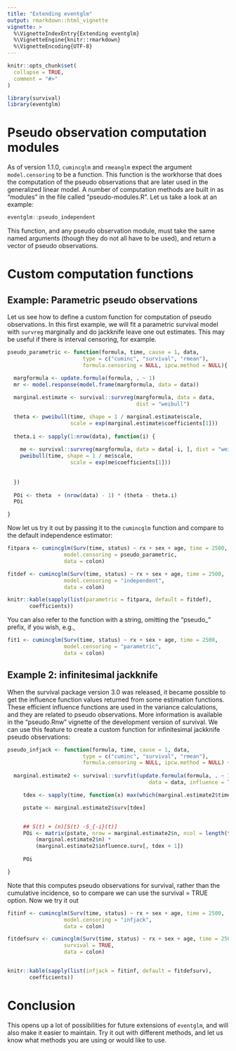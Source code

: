---
title: "Extending eventglm"
output: rmarkdown::html_vignette
vignette: >
  %\VignetteIndexEntry{Extending eventglm}
  %\VignetteEngine{knitr::rmarkdown}
  %\VignetteEncoding{UTF-8}
---

```{r, include = FALSE}
knitr::opts_chunk$set(
  collapse = TRUE,
  comment = "#>"
)
```

```{r setup}
library(survival)
library(eventglm)
```


# Pseudo observation computation modules

As of version 1.1.0, `cumincglm` and `rmeanglm` expect the argument `model.censoring` to be a function. This function is the workhorse that does the computation of the pseudo observations that are later used in the generalized linear model. A number of computation methods are built in as "modules" in the file called "pseudo-modules.R". Let us take a look at an example: 

```{r}
eventglm::pseudo_independent
```

This function, and any pseudo observation module, must take the same named arguments (though they do not all have to be used), and return a vector of pseudo observations. 


# Custom computation functions


## Example: Parametric pseudo observations

Let us see how to define a custom function for computation of pseudo observations. In this first example, we will fit a parametric survival model with `survreg` marginally and do jackknife leave one out estimates. This may be useful if there is interval censoring, for example. 

```{r}
pseudo_parametric <- function(formula, time, cause = 1, data,
                        type = c("cuminc", "survival", "rmean"),
                        formula.censoring = NULL, ipcw.method = NULL){

  margformula <- update.formula(formula, . ~ 1)
  mr <- model.response(model.frame(margformula, data = data))
  
  marginal.estimate <- survival::survreg(margformula, data = data, 
                                         dist = "weibull")

  theta <- pweibull(time, shape = 1 / marginal.estimate$scale, 
                    scale = exp(marginal.estimate$coefficients[1]))
  
  theta.i <- sapply(1:nrow(data), function(i) {
    
    me <- survival::survreg(margformula, data = data[-i, ], dist = "weibull")
    pweibull(time, shape = 1 / me$scale, 
                    scale = exp(me$coefficients[1]))
  
    
  })
  
  POi <- theta  + (nrow(data) - 1) * (theta - theta.i)
  POi

}

```


Now let us try it out by passing it to the `cumincglm` function and compare to the default independence estimator: 

```{r}
fitpara <- cumincglm(Surv(time, status) ~ rx + sex + age, time = 2500, 
                  model.censoring = pseudo_parametric, 
                  data = colon)

fitdef <- cumincglm(Surv(time, status) ~ rx + sex + age, time = 2500, 
                  model.censoring = "independent", 
                  data = colon)

knitr::kable(sapply(list(parametric = fitpara, default = fitdef), 
       coefficients))
```

You can also refer to the function with a string, omitting the "pseudo_" prefix, if you wish, e.g., 

```{r, eval = FALSE}
fit1 <- cumincglm(Surv(time, status) ~ rx + sex + age, time = 2500, 
                  model.censoring = "parametric", 
                  data = colon)
```


## Example 2: infinitesimal jackknife

When the survival package version 3.0 was released, it became possible to get the influence function values returned from some estimation functions. These efficient influence functions are used in the variance calculations, and they are related to pseudo observations. More information is available in the "pseudo.Rnw" vignette of the development version of survival. We can use this feature to create a custom function for infinitesimal jackknife pseudo observations: 

```{r}
pseudo_infjack <- function(formula, time, cause = 1, data,
                        type = c("cuminc", "survival", "rmean"),
                        formula.censoring = NULL, ipcw.method = NULL) {
  
  marginal.estimate2 <- survival::survfit(update.formula(formula, . ~ 1),
                                             data = data, influence = TRUE)

     tdex <- sapply(time, function(x) max(which(marginal.estimate2$time <= x)))

     pstate <- marginal.estimate2$surv[tdex]


     ## S(t) + (n)[S(t) -S_{-i}(t)]
     POi <- matrix(pstate, nrow = marginal.estimate2$n, ncol = length(time), byrow = TRUE) +
         (marginal.estimate2$n) *
         (marginal.estimate2$influence.surv[, tdex + 1])
     
     POi

}
```

Note that this computes pseudo observations for survival, rather than the cumulative incidence, so to compare we can use the survival = TRUE option. Now we try it out

```{r}
fitinf <- cumincglm(Surv(time, status) ~ rx + sex + age, time = 2500, 
                  model.censoring = "infjack", 
                  data = colon)

fitdefsurv <- cumincglm(Surv(time, status) ~ rx + sex + age, time = 2500, 
                  survival = TRUE,
                  data = colon)


knitr::kable(sapply(list(infjack = fitinf, default = fitdefsurv), 
       coefficients))
```


# Conclusion

This opens up a lot of possibilities for future extensions of `eventglm`, and will also make it easier to maintain. Try it out with different methods, and let us know what methods you are using or would like to use. 

